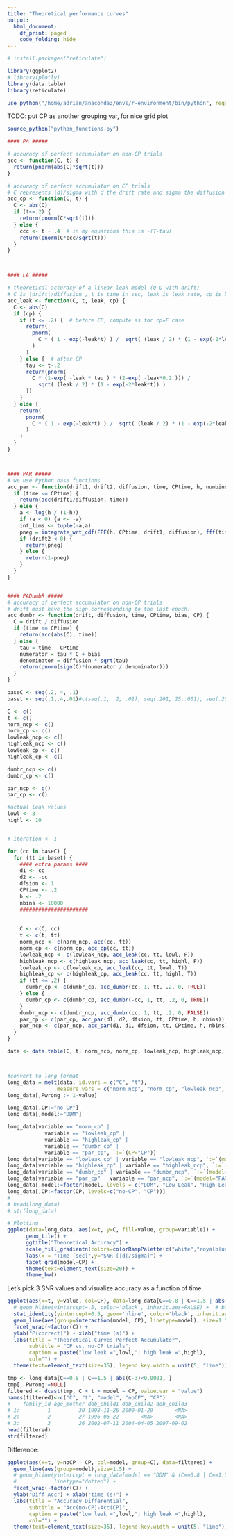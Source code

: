 ```yaml
---
title: "Theoretical performance curves"
output:
  html_document:
    df_print: paged
    code_folding: hide
---
```

```r
# install.packages("reticulate")
```

```r
library(ggplot2)
# library(plotly)
library(data.table)
library(reticulate)
```

```r
use_python("/home/adrian/anaconda3/envs/r-environment/bin/python", required = T)
```


TODO: put CP as another grouping var, for nice grid plot

```r
source_python("python_functions.py")
```

```r

#### PA #####

# accuracy of perfect accumulator on non-CP trials
acc <- function(C, t) {
  return(pnorm(abs(C)*sqrt(t)))
}

# accuracy of perfect accumulator on CP trials
# C represents |d|/sigma with d the drift rate and sigma the diffusion constant
acc_cp <- function(C, t) {
  C <- abs(C)
  if (t<=.2) {
    return(pnorm(C*sqrt(t)))
  } else {
    ccc <- t - .4  # in my equations this is -(T-tau) 
    return(pnorm(C*ccc/sqrt(t)))
  }
}



#### LA #####

# theoretical accuracy of a linear-leak model (O-U with drift)
# C is |drift|/diffusion , t is time in sec, leak is leak rate, cp is bool: whether there is a cp or not
acc_leak <- function(C, t, leak, cp) {
  C <- abs(C)
  if (cp) {
    if (t <= .2) {  # before CP, compute as for cp=F case
      return(
        pnorm(
          C * ( 1 - exp(-leak*t) ) /  sqrt( (leak / 2) * (1 - exp(-2*leak*t)) )
        )
      )
    } else {  # after CP
      tau <- t-.2
      return(pnorm(
        C * (1-exp( -leak * tau ) * (2-exp( -leak*0.2 ))) / 
          sqrt( (leak / 2) * (1 - exp(-2*leak*t)) )
      ))
    }
  } else {
    return(
      pnorm(
        C * ( 1 - exp(-leak*t) ) /  sqrt( (leak / 2) * (1 - exp(-2*leak*t)) )
      )
    )
  }
}



#### PAR #####
# we use Python base functions
acc_par <- function(drift1, drift2, diffusion, time, CPtime, h, numbins) {
  if (time <= CPtime) {
    return(acc(drift1/diffusion, time))
  } else {
    a <- log(h / (1-h))
    if (a < 0) {a <- -a}
    int_lims <- tuple(-a,a)
    pneg = integrate_wrt_cdf(FFF(h, CPtime, drift1, diffusion), fff(time-CPtime, drift2, sigma), int_lims, numbins)
    if (drift2 < 0) {
      return(pneg)
    } else {
      return(1-pneg)
    } 
  }
}


#### PADumbR ##### 
# accuracy of perfect accumulator on non-CP trials
# drift must have the sign corresponding to the last epoch!
acc_dumbr <- function(drift, diffusion, time, CPtime, bias, CP) {
  C = drift / diffusion
  if (time <= CPtime) {
    return(acc(abs(C), time))
  } else {
    tau = time - CPtime
    numerator = tau * C + bias
    denominator = diffusion * sqrt(tau)
    return(pnorm(sign(C)*(numerator / denominator)))
  }
}

baseC <- seq(.2, 4, .1)
baset <- seq(.1,.4,.01)#c(seq(.1, .2, .01), seq(.201,.25,.001), seq(.26,.4, .01))

C <- c()
t <- c()
norm_ncp <- c()
norm_cp <- c()
lowleak_ncp <- c()
highleak_ncp <- c()
lowleak_cp <- c()
highleak_cp <- c()

dumbr_ncp <- c()
dumbr_cp <- c()

par_ncp <- c()
par_cp <- c()

#actual leak values
lowl <- 3
highl <- 10


# iteration <- 1

for (cc in baseC) {
  for (tt in baset) {
    #### extra params ####
    d1 <- cc
    d2 <- -cc
    dfsion <- 1
    CPtime <- .2
    h <- .2
    nbins <- 10000
    ######################
    
    
    C <- c(C, cc)
    t <- c(t, tt)
    norm_ncp <- c(norm_ncp, acc(cc, tt))
    norm_cp <- c(norm_cp, acc_cp(cc, tt))
    lowleak_ncp <- c(lowleak_ncp, acc_leak(cc, tt, lowl, F))
    highleak_ncp <- c(highleak_ncp, acc_leak(cc, tt, highl, F))
    lowleak_cp <- c(lowleak_cp, acc_leak(cc, tt, lowl, T))
    highleak_cp <- c(highleak_cp, acc_leak(cc, tt, highl, T))
    if (tt <= .2) {
      dumbr_cp <- c(dumbr_cp, acc_dumbr(cc, 1, tt, .2, 0, TRUE))  
    } else {
      dumbr_cp <- c(dumbr_cp, acc_dumbr(-cc, 1, tt, .2, 0, TRUE))
    }
    dumbr_ncp <- c(dumbr_ncp, acc_dumbr(cc, 1, tt, .2, 0, FALSE))
    par_cp <- c(par_cp, acc_par(d1, d2, dfsion, tt, CPtime, h, nbins))
    par_ncp <- c(par_ncp, acc_par(d1, d1, dfsion, tt, CPtime, h, nbins))
  }
}

data <- data.table(C, t, norm_ncp, norm_cp, lowleak_ncp, highleak_ncp, lowleak_cp, highleak_cp, dumbr_cp, dumbr_ncp, par_cp, par_ncp)



#convert to long format
long_data = melt(data, id.vars = c("C", "t"),
                measure.vars = c("norm_ncp", "norm_cp", "lowleak_ncp", "highleak_ncp", "lowleak_cp", "highleak_cp", "dumbr_cp", "dumbr_ncp", "par_cp", "par_ncp"))
long_data[,Pwrong := 1-value]

long_data[,CP:="no-CP"]
long_data[,model:="DDM"]

long_data[variable == "norm_cp" |
            variable == "lowleak_cp" |
            variable == "highleak_cp" |
            variable == "dumbr_cp" | 
            variable == "par_cp", `:=`(CP="CP")]
long_data[variable == "lowleak_cp" | variable == "lowleak_ncp", `:=`(model="Low Leak")]
long_data[variable == "highleak_cp" | variable == "highleak_ncp", `:=`(model="High Leak")]
long_data[variable == "dumbr_cp" | variable == "dumbr_ncp", `:=`(model="DumbR")]
long_data[variable == "par_cp" | variable == "par_ncp", `:=`(model="PAR")]
long_data[,model:=factor(model, levels = c("DDM", "Low Leak", "High Leak", "DumbR", "PAR"))]
long_data[,CP:=factor(CP, levels=c("no-CP", "CP"))]
# 
# head(long_data)
# str(long_data)
```


```r
# Plotting
ggplot(data=long_data, aes(x=t, y=C, fill=value, group=variable)) + 
      geom_tile() +
      ggtitle("Theoretical Accuracy") + 
      scale_fill_gradientn(colors=colorRampPalette(c("white","royalblue","seagreen","orange","red","brown"))(500),name="Accuracy\n[P(correct)]") +
      labs(x = "Time [sec]",y="SNR [|d|/sigma]") +
      facet_grid(model~CP) + 
      theme(text=element_text(size=20)) +
      theme_bw()
```

Let's pick 3 SNR values and visualize accuracy as a function of time.
```r
ggplot(aes(x=t, y=value, col=CP), data=long_data[C==0.8 | C==1.5 | abs(C-3)<0.0001,]) + 
  # geom_hline(yintercept=.5, color='black', inherit.aes=FALSE) +  # buggy because of facet_wrap. See https://github.com/tidyverse/ggplot2/issues/2091
  stat_identity(yintercept=0.5, geom='hline', color='black', inherit.aes=TRUE) +
  geom_line(aes(group=interaction(model, CP), linetype=model), size=1.5) +
  facet_wrap(~factor(C)) +
  ylab("P(correct)") + xlab("time (s)") +
  labs(title = "Theoretical Curves Perfect Accumulator",
       subtitle = "CP vs. no-CP trials", 
       caption = paste("low leak =",lowl,"; high leak =",highl),
       col="") +
  theme(text=element_text(size=35), legend.key.width = unit(5, "line")) 
```

```r
tmp <- long_data[C==0.8 | C==1.5 | abs(C-3)<0.0001, ]
tmp[, Pwrong:=NULL]
filtered <- dcast(tmp, C + t + model ~ CP, value.var = "value")
names(filtered)<-c("C", "t", "model", "noCP", "CP")
#    family_id age_mother dob_child1 dob_child2 dob_child3
# 1:         1         30 1998-11-26 2000-01-29       <NA>
# 2:         2         27 1996-06-22       <NA>       <NA>
# 3:         3         26 2002-07-11 2004-04-05 2007-09-02
head(filtered)
str(filtered)
```

Difference:
```r
ggplot(aes(x=t, y=noCP - CP, col=model, group=C), data=filtered) + 
  geom_line(aes(group=model),size=1.5) +
  # geom_hline(yintercept = long_data[model == "DDM" & (C==0.8 | C==1.5 | abs(C-3)<0.0001) & t ==.1, Pwrong],
  #            linetype="dotted") +
  facet_wrap(~factor(C)) +
  ylab("Diff Acc") + xlab("time (s)") +
  labs(title = "Accuracy Differential",
       subtitle = "Acc(no-CP)-Acc(CP)", 
       caption = paste("low leak =",lowl,"; high leak =",highl),
       col="") +
  theme(text=element_text(size=35), legend.key.width = unit(5, "line")) 
```

